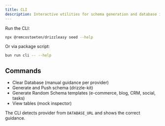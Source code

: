 ```yaml
---
title: CLI
description: Interactive utilities for schema generation and database inspection.
---
```


Run the CLI:

```bash
npx @remcostoeten/drizzleasy seed --help
```

Or via package script:

```bash
bun run cli -- --help
```

## Commands

- Clear Database (manual guidance per provider)
- Generate and Push schema (drizzle-kit)
- Generate Random Schema templates (e-commerce, blog, CRM, social, tasks)
- View tables (mock inspector)

The CLI detects provider from `DATABASE_URL` and shows the correct guidance.
